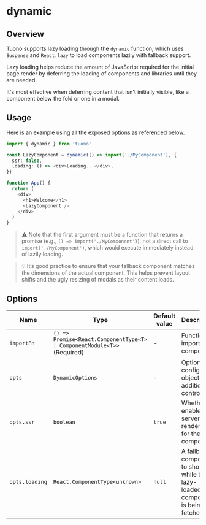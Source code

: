 
<MetaTags
  title="Tuono - dynamic"
  canonical="https://tuono.dev/documentation/functions/dynamic"
  description="Lazy load components using the 'dynamic' function"
/>

# dynamic

## Overview

Tuono supports lazy loading through the `dynamic` function, which uses `Suspense` and `React.lazy` to load components lazily with fallback support.

Lazy loading helps reduce the amount of JavaScript required for the initial page render by deferring the loading of components and libraries until they are needed.

It's most effective when deferring content that isn't initially visible, like a component below the fold or one in a modal.

## Usage

Here is an example using all the exposed options as referenced below.

```typescript jsx
import { dynamic } from 'tuono'

const LazyComponent = dynamic(() => import('./MyComponent'), {
  ssr: false,
  loading: () => <div>Loading...</div>,
})

function App() {
  return (
    <div>
      <h1>Welcome</h1>
      <LazyComponent />
    </div>
  )
}
```

> ⚠️ Note that the first argument must be a function that returns a promise (e.g., `() => import('./MyComponent')`), not a direct call to `import('./MyComponent')`, which would execute immediately instead of lazily loading.

> 💡 It’s good practice to ensure that your fallback component matches the dimensions of the actual component. This helps prevent layout shifts and the ugly resizing of modals as their content loads.

## Options

| Name           | Type                                                                     | Default value | Description                                                                    |
| -------------- | ------------------------------------------------------------------------ | ------------- | ------------------------------------------------------------------------------ |
| `importFn`     | `() => Promise<React.ComponentType<T> \| ComponentModule<T>>` (Required) | -             | Function to import your component.                                             |
| `opts`         | `DynamicOptions`                                                         | -             | Optional config object for additional control.                                 |
| `opts.ssr`     | `boolean`                                                                | `true`        | Whether to enable server-side rendering for the component.                     |
| `opts.loading` | `React.ComponentType<unknown>`                                           | `null`        | A fallback component to show while the lazy-loaded component is being fetched. |
